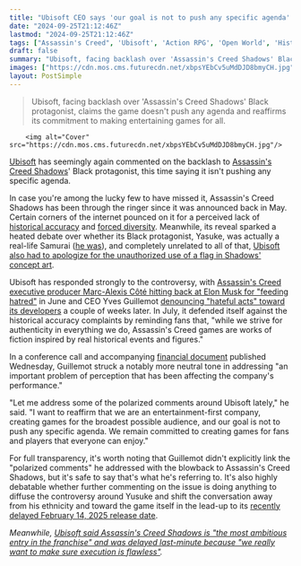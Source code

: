 ```yaml
---
title: "Ubisoft CEO says 'our goal is not to push any specific agenda' amid 'polarized comments' circling Assassin's Creed Shadows"
date: "2024-09-25T21:12:46Z"
lastmod: "2024-09-25T21:12:46Z"
tags: ["Assassin's Creed", 'Ubisoft', 'Action RPG', 'Open World', 'Historical Fiction']
draft: false
summary: "Ubisoft, facing backlash over 'Assassin's Creed Shadows' Black protagonist, claims the game doesn't push any agenda and reaffirms its commitment to making entertaining games for all."
images: ["https://cdn.mos.cms.futurecdn.net/xbpsYEbCv5uMdDJD8bmyCH.jpg"]
layout: PostSimple
---
```

> Ubisoft, facing backlash over 'Assassin's Creed Shadows' Black protagonist, claims the game doesn't push any agenda and reaffirms its commitment to making entertaining games for all.


        <img alt="Cover" src="https://cdn.mos.cms.futurecdn.net/xbpsYEbCv5uMdDJD8bmyCH.jpg"/>
        
[Ubisoft](https://www.gamesradar.com/tag/ubisoft/) has seemingly again commented on the backlash to [Assassin's Creed Shadows](https://www.gamesradar.com/assassins-creed-codename-red-guide/)' Black protagonist, this time saying it isn't pushing any specific agenda.

In case you're among the lucky few to have missed it, Assassin's Creed Shadows has been through the ringer since it was announced back in May. Certain corners of the internet pounced on it for a perceived lack of [historical accuracy](https://www.gamesradar.com/games/assassin-s-creed/following-historical-error-complaints-assassins-creed-shadows-director-promises-the-trailers-architectural-inaccuracies-will-be-ironed-out-for-the-rpgs-launch/) and [forced diversity](https://www.gamesradar.com/games/assassin-s-creed/after-the-vitriol-aimed-at-assassins-creed-shadows-yasuke-ubisofts-ceo-denounces-hateful-acts-toward-devs/). Meanwhile, its reveal sparked a heated debate over whether its Black protagonist, Yasuke, was actually a real-life Samurai ([he was](https://www.gamesradar.com/games/assassin-s-creed/who-is-assassins-creed-shadows-protagonist-yasuke-the-history-behind-the-first-black-samurai-explained/)), and completely unrelated to all of that, [Ubisoft also had to apologize for the unauthorized use of a flag in Shadows' concept art](https://www.gamesradar.com/games/assassin-s-creed/ubisoft-apologizes-for-using-an-unauthorized-flag-design-in-assassins-creed-shadows-concept-art-wont-use-it-anymore-except-for-in-its-pricey-collectors-edition-art-book/).

Ubisoft has responded strongly to the controversy, with [Assassin's Creed executive producer Marc-Alexis Côté hitting back at Elon Musk for "feeding hatred"](https://www.gamesradar.com/games/assassin-s-creed/assassins-creed-shadows-dev-calls-out-elon-musk-for-feeding-hatred-in-response-to-criticism-of-black-samurai-yasuke/) in June and CEO Yves Guillemot [denouncing "hateful acts" toward its developers](https://www.gamesradar.com/games/assassin-s-creed/after-the-vitriol-aimed-at-assassins-creed-shadows-yasuke-ubisofts-ceo-denounces-hateful-acts-toward-devs/) a couple of weeks later. In July, it defended itself against the historical accuracy complaints by reminding fans that, "while we strive for authenticity in everything we do, Assassin's Creed games are works of fiction inspired by real historical events and figures."

In a conference call and accompanying [financial document](https://ubisoft.pxf.io/c/221109/864200/12050?subId1=grd-us-3528004760430162438&sharedId=grd-us&u=https%3A%2F%2Fstaticctf.ubisoft.com%2F8aefmxkxpxwl%2F5U6140Jg0IaqobyAIIEawC%2Faf3b587a1c81f379d57bc64eefdd0285%2FPR_Trading_update_25092024_final.pdf) published Wednesday, Guillemot struck a notably more neutral tone in addressing "an important problem of perception that has been affecting the company's performance."

"Let me address some of the polarized comments around Ubisoft lately," he said. "I want to reaffirm that we are an entertainment-first company, creating games for the broadest possible audience, and our goal is not to push any specific agenda. We remain committed to creating games for fans and players that everyone can enjoy."

For full transparency, it's worth noting that Guillemot didn't explicitly link the "polarized comments" he addressed with the blowback to Assassin's Creed Shadows, but it's safe to say that's what he's referring to. It's also highly debatable whether further commenting on the issue is doing anything to diffuse the controversy around Yusuke and shift the conversation away from his ethnicity and toward the game itself in the lead-up to its [recently delayed February 14, 2025 release date](https://www.gamesradar.com/games/assassin-s-creed/assassins-creed-shadows-delayed-to-february-after-learnings-from-the-star-wars-outlaws-release/).

*Meanwhile, *[<em>Ubisoft said Assassin's Creed Shadows is "the most ambitious entry in the franchise" and was delayed last-minute because "we really want to make sure execution is flawless"</em>](https://www.gamesradar.com/games/assassin-s-creed/ubisoft-says-assassins-creed-shadows-is-the-most-ambitious-entry-in-the-franchise-and-was-delayed-last-minute-because-we-really-want-to-make-sure-execution-is-flawless/)*.*
        